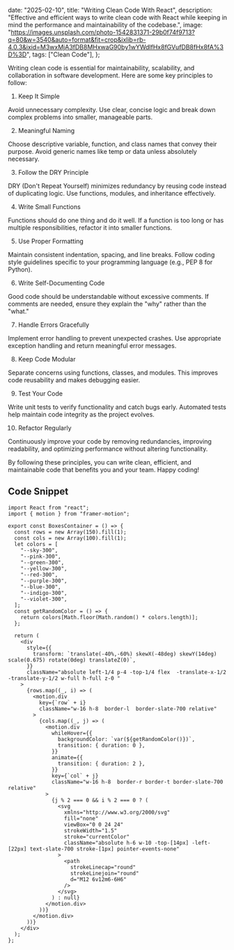 

  date: "2025-02-10",
  title: "Writing Clean Code With React",
  description:
    "Effective and efficient ways to write clean code with React while keeping in mind the performance and maintainability of the codebase.",
  image:
    "https://images.unsplash.com/photo-1542831371-29b0f74f9713?q=80&w=3540&auto=format&fit=crop&ixlib=rb-4.0.3&ixid=M3wxMjA3fDB8MHxwaG90by1wYWdlfHx8fGVufDB8fHx8fA%3D%3D",
  tags: ["Clean Code"],
};


Writing clean code is essential for maintainability, scalability, and collaboration in software development. Here are some key principles to follow:

1. Keep It Simple

Avoid unnecessary complexity. Use clear, concise logic and break down complex problems into smaller, manageable parts.

2. Meaningful Naming

Choose descriptive variable, function, and class names that convey their purpose. Avoid generic names like temp or data unless absolutely necessary.

3. Follow the DRY Principle

DRY (Don't Repeat Yourself) minimizes redundancy by reusing code instead of duplicating logic. Use functions, modules, and inheritance effectively.

4. Write Small Functions

Functions should do one thing and do it well. If a function is too long or has multiple responsibilities, refactor it into smaller functions.

5. Use Proper Formatting

Maintain consistent indentation, spacing, and line breaks. Follow coding style guidelines specific to your programming language (e.g., PEP 8 for Python).

6. Write Self-Documenting Code

Good code should be understandable without excessive comments. If comments are needed, ensure they explain the "why" rather than the "what."

7. Handle Errors Gracefully

Implement error handling to prevent unexpected crashes. Use appropriate exception handling and return meaningful error messages.

8. Keep Code Modular

Separate concerns using functions, classes, and modules. This improves code reusability and makes debugging easier.

9. Test Your Code

Write unit tests to verify functionality and catch bugs early. Automated tests help maintain code integrity as the project evolves.

10. Refactor Regularly

Continuously improve your code by removing redundancies, improving readability, and optimizing performance without altering functionality.

By following these principles, you can write clean, efficient, and maintainable code that benefits you and your team. Happy coding!


## Code Snippet

<CodeWindow title="BoxesContainer.tsx">

```TSX
import React from "react";
import { motion } from "framer-motion";

export const BoxesContainer = () => {
  const rows = new Array(150).fill(1);
  const cols = new Array(100).fill(1);
  let colors = [
    "--sky-300",
    "--pink-300",
    "--green-300",
    "--yellow-300",
    "--red-300",
    "--purple-300",
    "--blue-300",
    "--indigo-300",
    "--violet-300",
  ];
  const getRandomColor = () => {
    return colors[Math.floor(Math.random() * colors.length)];
  };

  return (
    <div
      style={{
        transform: `translate(-40%,-60%) skewX(-48deg) skewY(14deg) scale(0.675) rotate(0deg) translateZ(0)`,
      }}
      className="absolute left-1/4 p-4 -top-1/4 flex  -translate-x-1/2 -translate-y-1/2 w-full h-full z-0 "
    >
      {rows.map((_, i) => (
        <motion.div
          key={`row` + i}
          className="w-16 h-8  border-l  border-slate-700 relative"
        >
          {cols.map((_, j) => (
            <motion.div
              whileHover={{
                backgroundColor: `var(${getRandomColor()})`,
                transition: { duration: 0 },
              }}
              animate={{
                transition: { duration: 2 },
              }}
              key={`col` + j}
              className="w-16 h-8  border-r border-t border-slate-700 relative"
            >
              {j % 2 === 0 && i % 2 === 0 ? (
                <svg
                  xmlns="http://www.w3.org/2000/svg"
                  fill="none"
                  viewBox="0 0 24 24"
                  strokeWidth="1.5"
                  stroke="currentColor"
                  className="absolute h-6 w-10 -top-[14px] -left-[22px] text-slate-700 stroke-[1px] pointer-events-none"
                >
                  <path
                    strokeLinecap="round"
                    strokeLinejoin="round"
                    d="M12 6v12m6-6H6"
                  />
                </svg>
              ) : null}
            </motion.div>
          ))}
        </motion.div>
      ))}
    </div>
  );
};

```

</CodeWindow>
